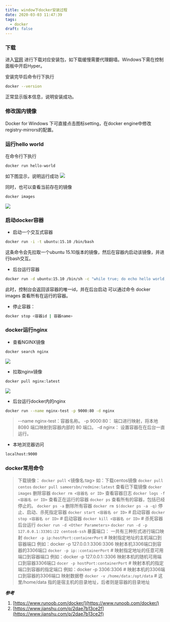 ```yaml
---
title: window下docker安装过程
date: 2020-03-03 11:47:39
tags:
  - docker
draft: false
---
```


### 下载
进入[官网](https://docker.com) 进行下载对应安装包，如下载缓慢需要代理翻墙。Windows下需在控制面板中开启Hyper。

安装完毕后命令行下执行 
```bash
docker --version
```
正常显示版本信息，说明安装成功。

### 修改国内镜像
Docker for Windows 下可直接点击图标setting，在docker engine中修改registry-mirrors的配置。

### 运行hello world
在命令行下执行
```bash
docker run hello-world
```
如下图显示，说明运行成功
![](https://dzh213.oss-cn-beijing.aliyuncs.com/blog/docker%20hello%20world.png)

同时，也可以查看当前存在的镜像
```bash
docker images
```
![](https://dzh213.oss-cn-beijing.aliyuncs.com/blog/docker%20images.png)
### 启动docker容器
* 启动一个交互式容器
```bash
docker run -i -t ubuntu:15.10 /bin/bash
```
这条命令会先拉取一个ubuntu 15.10版本的镜像，然后在容器内启动该镜像，并进行bash交互。
* 后台运行容器
```bash
docker run -d ubuntu:15.10 /bin/sh -c "while true; do echo hello world; sleep 1; done"
```
此时，控制台会返回该容器的唯一id，并在后台启动
可以通过命令 docker images 查看所有在运行的容器。

* 停止容器：
```bash
docker stop <容器id | 容器name>
```
### docker运行nginx
* 查看NGINX镜像
```bash
docker search nginx
```
![](https://dzh213.oss-cn-beijing.aliyuncs.com/blog/docker%20search%20nginx.png)
* 拉取nginx镜像
```bash
docker pull nginx:latest
```
![](https://dzh213.oss-cn-beijing.aliyuncs.com/blog/docker%20pull%20nginx.png)
* 后台运行docker内的nginx
```bash
docker run --name nginx-test -p 9000:80 -d nginx
```

>--name nginx-test：容器名称。
-p 9000:80： 端口进行映射，将本地 8080 端口映射到容器内部的 80 端口。
-d nginx： 设置容器在在后台一直运行。
>

* 本地浏览器访问
```bash
localhost:9000
```

### docker常用命令

>下载镜像：
`docker pull` <镜像名:tag>    如：下载centos镜像
`docker pull centos`
`docker pull sameersbn/redmine:latest`
查看已下载镜像
`docker images`
删除容器
`docker rm <容器名 or ID>`
查看容器日志
`docker logs -f <容器名 or ID>`
查看正在运行的容器
`docker ps`
查看所有的容器，包括已经停止的。
`docker ps -a`
删除所有容器
`docker rm $(docker ps -a -q)`
停止、启动、杀死指定容器
`docker start <容器名 or ID>` # 启动容器
`docker stop <容器名 or ID>` # 启动容器
`docker kill <容器名 or ID>` # 杀死容器
后台运行 `docker run -d <Other Parameters>`
`docker run -d -p 127.0.0.1:33301:22 centos6-ssh`
暴露端口： 一共有三种形式进行端口映射
`docker -p ip:hostPort:containerPort` # 映射指定地址的主机端口到容器端口
例如：docker -p 127.0.0.1:3306:3306 映射本机3306端口到容器的3306端口
`docker -p ip::containerPort` # 映射指定地址的任意可用端口到容器端口
例如：docker -p 127.0.0.1::3306 映射本机的随机可用端口到容器3306端口
`docer -p hostPort:containerPort` # 映射本机的指定端口到容器的指定端口
例如：docker -p 3306:3306 # 映射本机的3306端口到容器的3306端口
映射数据卷
`docker -v /home/data:/opt/data` # 这里/home/data 指的是宿主机的目录地址，后者则是容器的目录地址
>

***参考***
1. [https://www.runoob.com/docker/](https://www.runoob.com/docker/)
2. [https://www.jianshu.com/p/2dae7b13ce2f](https://www.jianshu.com/p/2dae7b13ce2f)
